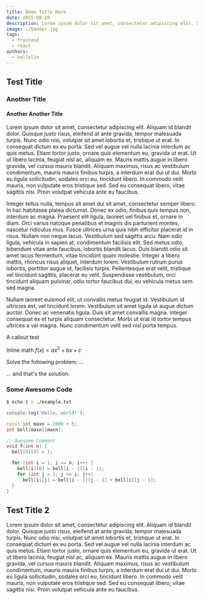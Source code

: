 ```yaml
---
title: Demo Title Here
date: 2025-08-20
description: Lorem ipsum dolor sit amet, consectetur adipiscing elit. Sed ornare, lectus vitae tristique ornare.
image: ./banner.jpg
tags:
  - frontend
  - react
authors:
  - hellolin
---
```


## Test Title

### Another Title

#### Another Another Title

Lorem ipsum dolor sit amet, consectetur adipiscing elit. Aliquam id blandit dolor. Quisque justo risus, eleifend at ante gravida, tempor malesuada turpis. Nunc odio nisi, volutpat sit amet lobortis et, tristique ut erat. In consequat dictum ex eu porta. Sed vel augue vel nulla lacinia interdum ac quis metus. Etiam tortor justo, ornare quis elementum eu, gravida ut erat. Ut ut libero lacinia, feugiat nisl ac, aliquam ex. Mauris mattis augue in libero gravida, vel cursus mauris blandit. Aliquam maximus, risus ac vestibulum condimentum, mauris mauris finibus turpis, a interdum erat dui ut dui. Morbi eu ligula sollicitudin, sodales orci eu, tincidunt libero. In commodo velit mauris, non vulputate eros tristique sed. Sed eu consequat libero, vitae sagittis nisi. Proin volutpat vehicula ante eu faucibus.

Integer tellus nulla, tempus sit amet dui sit amet, consectetur semper libero. In hac habitasse platea dictumst. Donec ex odio, finibus quis tempus non, interdum ac magna. Praesent elit ligula, laoreet vel finibus et, ornare in diam. Orci varius natoque penatibus et magnis dis parturient montes, nascetur ridiculus mus. Fusce ultrices urna quis nibh efficitur placerat id in risus. Nullam non neque lacus. Vestibulum sed sagittis arcu. Nam odio ligula, vehicula in sapien at, condimentum facilisis elit. Sed metus odio, bibendum vitae ante faucibus, lobortis blandit lacus. Duis blandit odio sit amet lacus fermentum, vitae tincidunt quam molestie. Integer a libero mattis, rhoncus risus aliquet, interdum lorem. Vestibulum rutrum purus lobortis, porttitor augue id, facilisis turpis. Pellentesque erat velit, tristique vel tincidunt sagittis, placerat eu velit. Suspendisse vestibulum, orci tincidunt aliquam pulvinar, odio tortor faucibus dui, eu vehicula metus sem sed magna.

Nullam laoreet euismod elit, ut convallis metus feugiat id. Vestibulum id ultricies est, vel tincidunt lorem. Vestibulum sit amet ligula ut augue dictum auctor. Donec ac venenatis ligula. Duis sit amet convallis magna. Integer consequat ex et turpis aliquam consectetur. Morbi ut erat id tortor tempus ultrices a vel magna. Nunc condimentum velit sed nisl porta tempus.

<Callout title='Hello, world!'>

A callout test

Inline math $f(x)=ax^2+bx+c$

</Callout>

<Callout type='problem' title='Problem'>

Solve the following problem: ...

</Callout>

<Callout type='solution'>

... and that's the solution:

</Callout>

### Some Awesome Code

``` sh
$ echo 1 > ./example.txt
```

``` js
console.log('Hello, world!');
```

``` cpp title="bell.cpp" {"Core code":7-12} ins={1} "Awesome Comment"
const int maxn = 2000 + 5;
int bell[maxn][maxn];

// Awesome Comment
void f(int n) {
  bell[0][0] = 1;

  for (int i = 1; i <= n; i++) {
    bell[i][0] = bell[i - 1][i - 1];
    for (int j = 1; j <= i; j++)
      bell[i][j] = bell[i - 1][j - 1] + bell[i][j - 1];
  }
}
```

## Test Title 2

Lorem ipsum dolor sit amet, consectetur adipiscing elit. Aliquam id blandit dolor. Quisque justo risus, eleifend at ante gravida, tempor malesuada turpis. Nunc odio nisi, volutpat sit amet lobortis et, tristique ut erat. In consequat dictum ex eu porta. Sed vel augue vel nulla lacinia interdum ac quis metus. Etiam tortor justo, ornare quis elementum eu, gravida ut erat. Ut ut libero lacinia, feugiat nisl ac, aliquam ex. Mauris mattis augue in libero gravida, vel cursus mauris blandit. Aliquam maximus, risus ac vestibulum condimentum, mauris mauris finibus turpis, a interdum erat dui ut dui. Morbi eu ligula sollicitudin, sodales orci eu, tincidunt libero. In commodo velit mauris, non vulputate eros tristique sed. Sed eu consequat libero, vitae sagittis nisi. Proin volutpat vehicula ante eu faucibus.